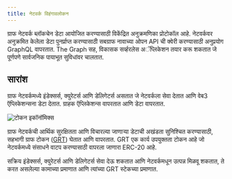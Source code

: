 ```yaml
---
title: नेटवर्क विहंगावलोकन
---
```


ग्राफ नेटवर्क ब्लॉकचेन डेटा आयोजित करण्यासाठी विकेंद्रित अनुक्रमणिका प्रोटोकॉल आहे. नेटवर्कवर अनुक्रमित केलेला डेटा पुनर्प्राप्त करण्यासाठी सबग्राफ नावाच्या ओपन API ची क्वेरी करण्यासाठी अनुप्रयोग GraphQL वापरतात. The Graph सह, विकासक सर्व्हरलेस अॅप्लिकेशन तयार करू शकतात जे पूर्णपणे सार्वजनिक पायाभूत सुविधांवर चालतात.

## सारांश

ग्राफ नेटवर्कमध्ये इंडेक्सर्स, क्युरेटर्स आणि डेलिगेटर्स असतात जे नेटवर्कला सेवा देतात आणि वेब3 ऍप्लिकेशन्सना डेटा देतात. ग्राहक ऍप्लिकेशन्स वापरतात आणि डेटा वापरतात.

![टोकन इकॉनॉमिक्स](/img/Network-roles@2x.png)

ग्राफ नेटवर्कची आर्थिक सुरक्षितता आणि विचारल्या जाणार्‍या डेटाची अखंडता सुनिश्चित करण्यासाठी, सहभागी ग्राफ टोकन ([GRT](/tokenomics)) घेतात आणि वापरतात. GRT एक कार्य उपयुक्तता टोकन आहे जो नेटवर्कमध्ये संसाधने वाटप करण्यासाठी वापरला जाणारा ERC-20 आहे.

सक्रिय इंडेक्सर्स, क्युरेटर्स आणि डेलिगेटर्स सेवा देऊ शकतात आणि नेटवर्कमधून उत्पन्न मिळवू शकतात, ते करत असलेल्या कामाच्या प्रमाणात आणि त्यांच्या GRT स्टेकच्या प्रमाणात.
